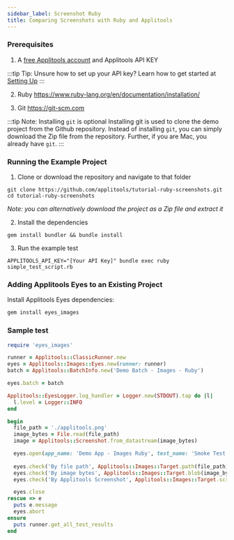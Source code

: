 ```yaml
---
sidebar_label: Screenshot Ruby
title: Comparing Screenshots with Ruby and Applitools
---
```




### Prerequisites

1. A [free Applitools account](https://applitools.com/users/register) and Applitools API KEY

  :::tip Tip: Unsure how to set up your API key?
  Learn how to get started at [Setting Up](/getting-started/setting-up-your-environment.html)
  :::

2. Ruby <https://www.ruby-lang.org/en/documentation/installation/>

3. Git <https://git-scm.com>

  :::tip Note: Installing `git` is optional
  Installing git is used to clone the demo project from the Github repository. Instead of installing `git`, you can simply download the Zip file from the repository. Further, if you are Mac, you already have `git`.
  :::




### Running the Example Project

1. Clone or download the repository and navigate to that folder
```
git clone https://github.com/applitools/tutorial-ruby-screenshots.git
cd tutorial-ruby-screenshots
```
*Note: you can alternatively download the project as a Zip file and extract it*

2. Install the dependencies
```
gem install bundler && bundle install
```

3. Run the example test
```
APPLITOOLS_API_KEY="[Your API Key]" bundle exec ruby simple_test_script.rb
```

### Adding Applitools Eyes to an Existing Project

Install Applitools Eyes dependencies:

```sh
gem install eyes_images
```

### Sample test

```ruby
require 'eyes_images'

runner = Applitools::ClassicRunner.new
eyes = Applitools::Images::Eyes.new(runner: runner)
batch = Applitools::BatchInfo.new('Demo Batch - Images - Ruby')

eyes.batch = batch

Applitools::EyesLogger.log_handler = Logger.new(STDOUT).tap do |l|
  l.level = Logger::INFO
end

begin
  file_path = './applitools.png'
  image_bytes = File.read(file_path)
  image = Applitools::Screenshot.from_datastream(image_bytes)

  eyes.open(app_name: 'Demo App - Images Ruby', test_name: 'Smoke Test - Images Ruby')
  
  eyes.check('By file path', Applitools::Images::Target.path(file_path))
  eyes.check('By image bytes', Applitools::Images::Target.blob(image_bytes))
  eyes.check('By Applitools Screenshot', Applitools::Images::Target.screenshot(image))

  eyes.close
rescue => e
  puts e.message
  eyes.abort
ensure
  puts runner.get_all_test_results
end
```

<PartialOutro/>